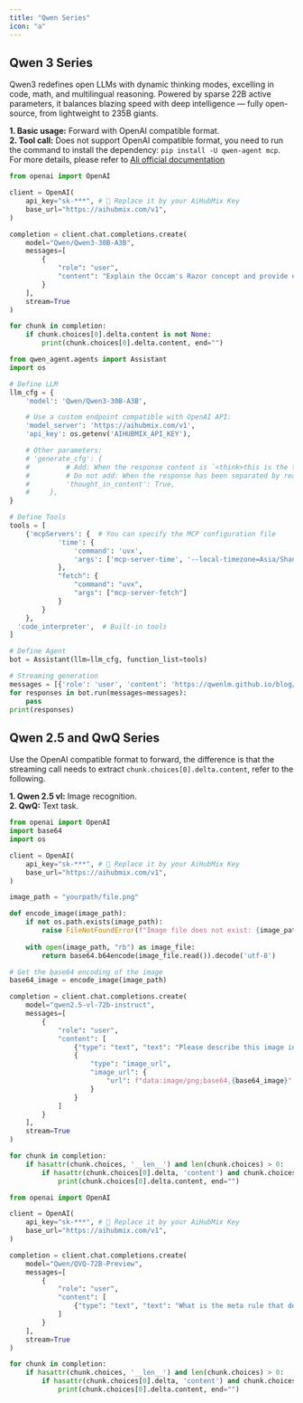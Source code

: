 ```yaml
---
title: "Qwen Series"
icon: "a"
---
```


## Qwen 3 Series

Qwen3 redefines open LLMs with dynamic thinking modes, excelling in code, math, and multilingual reasoning. Powered by sparse 22B active parameters, it balances blazing speed with deep intelligence — fully open-source, from lightweight to 235B giants.

**1. Basic usage:** Forward with OpenAI compatible format.  
**2. Tool call:** Does not support OpenAI compatible format, you need to run the command to install the dependency:
`pip install -U qwen-agent mcp`.
For more details, please refer to [Ali official documentation](https://huggingface.co/Qwen/Qwen3-235B-A22B)

<CodeGroup>

```py Basic usage
from openai import OpenAI

client = OpenAI(
    api_key="sk-***", # 🔑 Replace it by your AiHubMix Key
    base_url="https://aihubmix.com/v1",
)

completion = client.chat.completions.create(
    model="Qwen/Qwen3-30B-A3B",
    messages=[
        {
            "role": "user",
            "content": "Explain the Occam's Razor concept and provide everyday examples of it"
        }
    ],
    stream=True
)

for chunk in completion:
    if chunk.choices[0].delta.content is not None:
        print(chunk.choices[0].delta.content, end="")
```


```py Tools + mcp
from qwen_agent.agents import Assistant
import os

# Define LLM
llm_cfg = {
    'model': 'Qwen/Qwen3-30B-A3B',

    # Use a custom endpoint compatible with OpenAI API:
    'model_server': 'https://aihubmix.com/v1',
    'api_key': os.getenv('AIHUBMIX_API_KEY'),

    # Other parameters:
    # 'generate_cfg': {
    #         # Add: When the response content is `<think>this is the thought</think>this is the answer;
    #         # Do not add: When the response has been separated by reasoning_content and content.
    #         'thought_in_content': True,
    #     },
}

# Define Tools
tools = [
    {'mcpServers': {  # You can specify the MCP configuration file
            'time': {
                'command': 'uvx',
                'args': ['mcp-server-time', '--local-timezone=Asia/Shanghai']
            },
            "fetch": {
                "command": "uvx",
                "args": ["mcp-server-fetch"]
            }
        }
    },
  'code_interpreter',  # Built-in tools
]

# Define Agent
bot = Assistant(llm=llm_cfg, function_list=tools)

# Streaming generation
messages = [{'role': 'user', 'content': 'https://qwenlm.github.io/blog/ Introduce the latest developments of Qwen'}]
for responses in bot.run(messages=messages):
    pass
print(responses)
```

</CodeGroup>

## Qwen 2.5 and QwQ Series

Use the OpenAI compatible format to forward, the difference is that the streaming call needs to extract `chunk.choices[0].delta.content`, refer to the following.

**1. Qwen 2.5 vl:** Image recognition.  
**2. QwQ:** Text task.  

<CodeGroup>

```py Qwen 2.5 vl
from openai import OpenAI
import base64
import os

client = OpenAI(
    api_key="sk-***", # 🔑 Replace it by your AiHubMix Key
    base_url="https://aihubmix.com/v1",
)

image_path = "yourpath/file.png"

def encode_image(image_path):
    if not os.path.exists(image_path):
        raise FileNotFoundError(f"Image file does not exist: {image_path}")
    
    with open(image_path, "rb") as image_file:
        return base64.b64encode(image_file.read()).decode('utf-8')

# Get the base64 encoding of the image
base64_image = encode_image(image_path)

completion = client.chat.completions.create(
    model="qwen2.5-vl-72b-instruct",
    messages=[
        {
            "role": "user",
            "content": [
                {"type": "text", "text": "Please describe this image in detail"},
                {
                    "type": "image_url",
                    "image_url": {
                        "url": f"data:image/png;base64,{base64_image}"
                    }
                }
            ]
        }
    ],
    stream=True
)

for chunk in completion:
    if hasattr(chunk.choices, '__len__') and len(chunk.choices) > 0:
        if hasattr(chunk.choices[0].delta, 'content') and chunk.choices[0].delta.content is not None:
            print(chunk.choices[0].delta.content, end="")
```


```py QwQ
from openai import OpenAI

client = OpenAI(
    api_key="sk-***", # 🔑 Replace it by your AiHubMix Key
    base_url="https://aihubmix.com/v1",
)

completion = client.chat.completions.create(
    model="Qwen/QVQ-72B-Preview",
    messages=[
        {
            "role": "user",
            "content": [
                {"type": "text", "text": "What is the meta rule that dominates the universe?"}
            ]
        }
    ],
    stream=True
)

for chunk in completion:
    if hasattr(chunk.choices, '__len__') and len(chunk.choices) > 0:
        if hasattr(chunk.choices[0].delta, 'content') and chunk.choices[0].delta.content is not None:
            print(chunk.choices[0].delta.content, end="")
```

</CodeGroup>